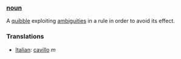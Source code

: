 ===[[noun]]===

A [[quibble]] exploiting [[ambiguity|ambiguities]] in a rule in order to avoid its effect.

===Translations===

*[[Italian]]: [[cavillo]] ''m''